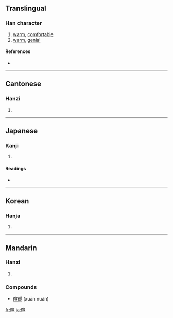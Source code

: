 ==Translingual==

===Han character===
{{Han char|rn=72|rad=日|as=09|sn=13|four=6301<sub>6</sub>|canj=日十一一 (AJMM)}}

# [[warm]], [[comfortable]]
# [[warm]], [[genial]]

====References====
* {{Han ref|kx=0497.330|dkj=14033|dj=0865.200|hdz=21526.090|uh=6684|ud=26244|bh=B779|bd=46969}}

----

==Cantonese==

===Hanzi===
{{yue-hanzi|jyut=|y=hyun1}}

# {{defn|Cantonese}}

----

==Japanese==

===Kanji===
{{ja-kanji|grade=|rs=日09}}

# {{defn|Japanese}}

====Readings====
* {{ja-readings|on=[[けん]] (ken)|kun=[[あたたかい]] (atatakai)}}

----

==Korean==

===Hanja===
{{ko-hanja|hangeul=훤|eumhun=|rv=hwon|mr=hwŏn|y=hwen}}

# {{defn|Korean}}

----

==Mandarin==

===Hanzi===
{{cmn-hanzi|pin=[[xuān]] ([[xuan1]])|wg=hsüan<sup>1</sup>}}

# {{defn|Mandarin}}

===Compounds===
* [[暄暖]] (xuān nuǎn)

[[fr:暄]]
[[ja:暄]]